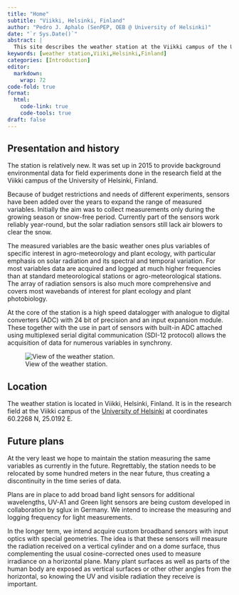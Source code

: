 ```yaml
---
title: "Home"
subtitle: "Viikki, Helsinki, Finland"
author: "Pedro J. Aphalo (SenPEP, OEB @ University of Helsinki)"
date: "`r Sys.Date()`"
abstract: |
  This site describes the weather station at the Viikki campus of the University of Helsinki, at Helsinki, Finland.
keywords: [weather station,Viiki,Helsinki,Finland]
categories: [Introduction]
editor: 
  markdown: 
    wrap: 72
code-fold: true
format:
  html: 
    code-link: true
    code-tools: true
draft: false
---
```


## Presentation and history

The station is relatively new. It was set up in 2015 to provide background environmental data for field experiments done in the research field at the Viikki campus of the University of Helsinki, Finland. 

Because of budget restrictions and needs of different experiments, sensors have been added over the years to expand the range of measured variables. Initially the aim was to collect measurements only during the growing season or snow-free period. Currently part of the sensors work reliably year-round, but the solar radiation sensors still lack air blowers to clear the snow.

The measured variables are the basic weather ones plus variables of specific interest in agro-meteorology and plant ecology, with particular emphasis on solar radiation and its spectral and temporal variation. For most variables data are acquired and logged at much higher frequencies than at standard meteorological stations or agro-meteorological stations. The array of radiation sensors is also much more comprehensive and covers most wavebands of interest for plant ecology and plant photobiology.

At the core of the station is a high speed datalogger with analogue to digital converters (ADC) with 24 bit of precision and an input expansion module. These together with the use in part of sensors with built-in ADC attached using multiplexed serial digital communication (SDI-12 protocol) allows the acquisition of data for numerous variables in synchrony.

![View of the weather station.](images/tower-2020-11.jpg){#fig-photo-weather-station}

## Location

The weather station is located in Viikki, Helsinki, Finland. It is in the research field at the Viikki campus of the [University of Helsinki](https://www.helsinki.fi/fi/tutustu-meihin/tama-helsingin-yliopisto/kampukset/viikin-kampus) at coordinates 60.2268 N, 25.0192 E. 


## Future plans

At the very least we hope to maintain the station measuring the same variables as currently in the future. Regrettably, the station needs to be relocated by some hundred meters in the near future, thus creating a discontinuity in the time series of data.

Plans are in place to add broad band light sensors for additional wavelengths, UV-A1 and Green light sensors are being custom developed in collaboration by sglux in Germany. We intend to increase the measuring and logging frequency for light measurements.

In the longer term, we intend acquire custom broadband sensors with input optics with special geometries. The idea is that these sensors will measure the radiation received on a vertical cylinder and on a dome surface, thus complementing the usual cosine-corrected ones used to measure irradiance on a horizontal plane. Many plant surfaces as well as parts of the human body are exposed as vertical surfaces or other other angles from the horizontal, so knowing the UV and visible radiation they receive is important.

